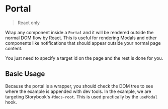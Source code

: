 
<Meta of={UsePortalStories} />

# Portal

> React only

Wrap any component inside a `Portal` and it will be rendered outside the normal DOM flow by React. This is useful for rendering Modals and other components like notifications that should appear outside your normal page content.

You just need to specify a target id on the page and the rest is done for you.

## Basic Usage

Because the portal is a wrapper, you should check the DOM tree to see where the example is appended with dev tools. In the example, we are targeting Storybook's `#docs-root`. This is used practically by the `useModal` hook.

<Canvas of={UsePortalStories.PortalUsage} />
